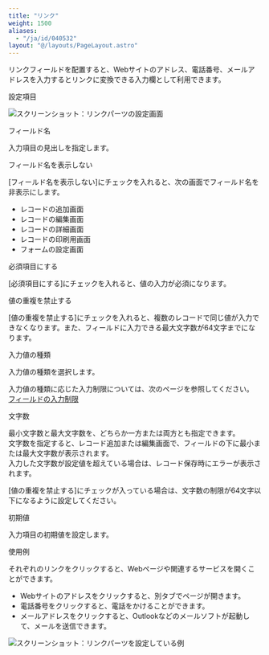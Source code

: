 ```yaml
---
title: "リンク"
weight: 1500
aliases:
  - "/ja/id/040532"
layout: "@/layouts/PageLayout.astro"
---
```




リンクフィールドを配置すると、Webサイトのアドレス、電話番号、メールアドレスを入力するとリンクに変換できる入力欄として利用できます。

<Heading id="form_parts_link_20">設定項目</Heading>

<Img src="/k/kintone/img-ja/link03.png" alt="スクリーンショット：リンクパーツの設定画面" />

<Heading level={3} id="form_parts_link_2010">フィールド名</Heading>

入力項目の見出しを指定します。

<Heading level={3} id="form_parts_link_2020">フィールド名を表示しない</Heading>

[フィールド名を表示しない]にチェックを入れると、次の画面でフィールド名を非表示にします。

* レコードの追加画面
* レコードの編集画面
* レコードの詳細画面
* レコードの印刷用画面
* フォームの設定画面

<Heading level={3} id="form_parts_link_2030">必須項目にする</Heading>

[必須項目にする]にチェックを入れると、値の入力が必須になります。

<Heading level={3} id="form_parts_link_2040">値の重複を禁止する</Heading>

[値の重複を禁止する]にチェックを入れると、複数のレコードで同じ値が入力できなくなります。また、フィールドに入力できる最大文字数が64文字までになります。

<Heading level={3} id="form_parts_link_2050">入力値の種類</Heading>

入力値の種類を選択します。

<Note>

入力値の種類に応じた入力制限については、次のページを参照してください。  
[フィールドの入力制限](/k/ja/id/040528.html)

</Note>

<Heading level={3} id="form_parts_link_2060">文字数</Heading>

最小文字数と最大文字数を、どちらか一方または両方とも指定できます。  
文字数を指定すると、レコード追加または編集画面で、フィールドの下に最小または最大文字数が表示されます。  
入力した文字数が設定値を超えている場合は、レコード保存時にエラーが表示されます。

[値の重複を禁止する]にチェックが入っている場合は、文字数の制限が64文字以下になるように設定してください。

<Heading level={3} id="form_parts_link_2070">初期値</Heading>

入力項目の初期値を設定します。

<Heading id="form_parts_link_10">使用例</Heading>

それぞれのリンクをクリックすると、Webページや関連するサービスを開くことができます。

* Webサイトのアドレスをクリックすると、別タブでページが開きます。
* 電話番号をクリックすると、電話をかけることができます。
* メールアドレスをクリックすると、Outlookなどのメールソフトが起動して、メールを送信できます。

<Img src="/k/kintone/img-ja/link02.png" alt="スクリーンショット：リンクパーツを設定している例" />
